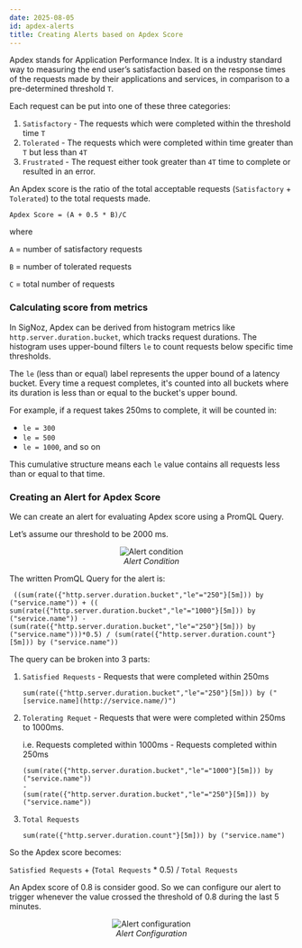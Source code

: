 ```yaml
---
date: 2025-08-05
id: apdex-alerts
title: Creating Alerts based on Apdex Score
---
```


Apdex stands for Application Performance Index. It is a industry standard way to measuring the end user’s satisfaction based on the response times of the requests made by their applications and services, in comparison to a pre-determined threshold `T`.

Each request can be put into one of these three categories:

1. `Satisfactory` - The requests which were completed within the threshold time `T`
2. `Tolerated` - The requests which were completed within time greater than `T` but less than `4T`
3. `Frustrated` - The request either took greater than `4T` time to complete or resulted in an error.

An Apdex score is the ratio of the total acceptable requests (`Satisfactory` + `Tolerated`) to the total requests made.

`Apdex Score = (A + 0.5 * B)/C`

where 

`A` = number of satisfactory requests

`B` = number of tolerated requests

`C` = total number of requests

### Calculating score from metrics

In SigNoz, Apdex can be derived from histogram metrics like `http.server.duration.bucket`, which tracks request durations. The histogram uses upper-bound filters `le` to count requests below specific time thresholds.

The `le` (less than or equal) label represents the upper bound of a latency bucket. Every time a request completes, it's counted into all buckets where its duration is less than or equal to the bucket's upper bound.

For example, if a request takes 250ms to complete, it will be counted in:

- `le = 300`
- `le = 500`
- `le = 1000`, and so on

This cumulative structure means each `le` value contains all requests less than or equal to that time.

### Creating an Alert for Apdex Score

We can create an alert for evaluating Apdex score using a PromQL Query.

Let’s assume our threshold to be 2000 ms.

<figure data-zoomable align='center'>
    <img src="/img/docs/alerts/apdex-alert-1.webp" alt="Alert condition"/>
    <figcaption><i>Alert Condition</i></figcaption>
</figure>

The written PromQL Query for the alert is:

```tsx
 ((sum(rate({"http.server.duration.bucket","le"="250"}[5m])) by ("service.name")) + (( sum(rate({"http.server.duration.bucket","le"="1000"}[5m])) by ("service.name")) -  (sum(rate({"http.server.duration.bucket","le"="250"}[5m])) by ("service.name")))*0.5) / (sum(rate({"http.server.duration.count"}[5m])) by ("service.name"))
```

The query can be broken into 3 parts:

1. `Satisfied Requests` - Requests that were completed within 250ms
    
    ```tsx
    sum(rate({"http.server.duration.bucket","le"="250"}[5m])) by ("[service.name](http://service.name/)")
    ```
    
2. `Tolerating Requet` - Requests that were were completed within 250ms to 1000ms.
    
    i.e. Requests completed within 1000ms - Requests completed within 250ms
    
    ```tsx
    (sum(rate({"http.server.duration.bucket","le"="1000"}[5m])) by ("service.name"))
    -
    (sum(rate({"http.server.duration.bucket","le"="250"}[5m])) by ("service.name"))
    ```
    
3. `Total Requests`
    
    ```tsx
    sum(rate({"http.server.duration.count"}[5m])) by ("service.name")
    ```
    

So the Apdex score becomes:

`Satisfied Requests` + (`Total Requests` * 0.5) / `Total Requests`

An Apdex score of 0.8 is consider good. So we can configure our alert to trigger whenever the value crossed the threshold of 0.8 during the last 5 minutes.

<figure data-zoomable align='center'>
    <img src="/img/docs/alerts/apdex-alert-2.webp" alt="Alert configuration"/>
    <figcaption><i>Alert Configuration</i></figcaption>
</figure>